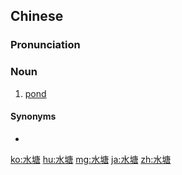 ==Chinese==
{{zh-forms}}

===Pronunciation===
{{zh-pron
|m=shuǐtáng
|c=seoi2 tong4
|mn=chúi-tông
|cat=n
}}

===Noun===
{{zh-noun}}

# [[pond]]

====Synonyms====
* {{zh-l|水池}}

[[ko:水塘]]
[[hu:水塘]]
[[mg:水塘]]
[[ja:水塘]]
[[zh:水塘]]